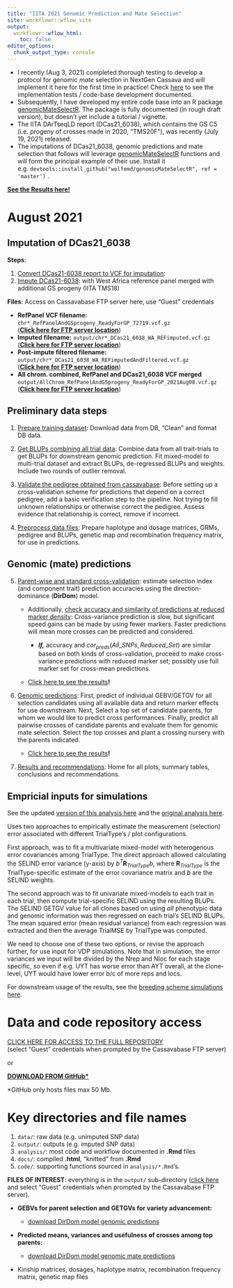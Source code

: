 ```yaml
---
title: "IITA 2021 Genomic Prediction and Mate Selection"
site: workflowr::wflow_site
output:
  workflowr::wflow_html:
    toc: false
editor_options:
  chunk_output_type: console
---
```


-   I recently (Aug 3, 2021) completed thorough testing to develop a protocol for genomic *mate* selection in NextGen Cassava and will implement it here for the first time in practice! Check [here](https://wolfemd.github.io/implementGMSinCassava/) to see the implementation tests / code-base development documented.
-   Subsequently, I have developed my entire code base into an R package [genomicMateSelectR](https://wolfemd.github.io/genomicMateSelectR/index.html). The package is fully documented (in rough draft version), but doesn't yet include a tutorial / vignette.
-   The IITA DArTseqLD report (DCas21_6038), which contains the GS C5 (i.e. progeny of crosses made in 2020, "TMS20F"), was recently (July 19, 2021) released.
-   The imputations of DCas21_6038, genomic predictions and mate selection that follows will leverage [genomicMateSelectR](https://wolfemd.github.io/genomicMateSelectR/index.html) functions and will form the principal example of their use. Install it e.g. `devtools::install_github("wolfemd/genomicMateSelectR", ref = 'master')` .

[**See the Results here!**](07-Results.html)

# August 2021

## Imputation of DCas21_6038

**Steps**:

1.  [Convert DCas21-6038 report to VCF for imputation](convertDCas21_6038_ToVCF.html):
2.  [Impute DCas21-6038](ImputeDCas21_6038.html): with West Africa reference panel merged with additional GS progeny (IITA TMS18)

**Files**: Access on Cassavabase FTP server here, use "Guest" credentials

-   **RefPanel VCF filename:** `chr*_RefPanelAndGSprogeny_ReadyForGP_72719.vcf.gz`\
    ([**Click here for FTP server location**](ftp://ftp.cassavabase.org/marnin_datasets/nextgenImputation2019/ImputationStageIII_72619/))
-   **Imputed filename:** `output/chr*_DCas21_6038_WA_REFimputed.vcf.gz`\
    ([**Click here for FTP server location**](ftp://ftp.cassavabase.org/marnin_datasets/IITA_2021GS/))
-   **Post-impute filtered filename:** `output/chr*_DCas21_6038_WA_REFimputedAndFiltered.vcf.gz`\
    ([**Click here for FTP server location**](ftp://ftp.cassavabase.org/marnin_datasets/IITA_2021GS/))
-   **All chrom. combined, RefPanel and DCas21_6038 VCF merged** `output/AllChrom_RefPanelAndGSprogeny_ReadyForGP_2021Aug08.vcf.gz`\
    ([**Click here for FTP server location**](ftp://ftp.cassavabase.org/marnin_datasets/IITA_2021GS/))

## Preliminary data steps

1.  [Prepare training dataset](01-cleanTPdata.html): Download data from DB, "Clean" and format DB data.

2.  [Get BLUPs combining all trial data](02-GetBLUPs.html): Combine data from all trait-trials to get BLUPs for downstream genomic prediction. Fit mixed-model to multi-trial dataset and extract BLUPs, de-regressed BLUPs and weights. Include two rounds of outlier removal.

3.  [Validate the pedigree obtained from cassavabase](03-validatePedigree.html): Before setting up a cross-validation scheme for predictions that depend on a correct pedigree, add a basic verification step to the pipeline. Not trying to fill unknown relationships or otherwise correct the pedigree. Assess evidence that relationship is correct, remove if incorrect.

4.  [Preprocess data files](04-PreprocessDataFiles.html): Prepare haplotype and dosage matrices, GRMs, pedigree and BLUPs, genetic map *and* recombination frequency matrix, for use in predictions.

## Genomic (mate) predictions

5.  [Parent-wise and standard cross-validation](05-CrossValidation.html): estimate selection index (and component trait) prediction accuracies using the direction-dominance (**DirDom**) model.

    -   Additionally, [check accuracy and similarity of predictions at reduced marker density](https://wolfemd.github.io/IITA_2021GS/05-CrossValidation.html#Optimize_marker_density_for_speed): Cross-variance prediction is slow, but significant speed gains can be made by using fewer markers. Faster predictions will mean more crosses can be predicted and considered.

        -   ***If,*** accuracy and $cor_{preds}(All\_SNPs, Reduced\_Set)$ are similar based on both kinds of cross-validation, proceed to make cross-variance predictions with reduced marker set; possibly use full marker set for cross-mean predictions.

    -   [Click here to see the results](https://wolfemd.github.io/IITA_2021GS/07-Results.html#Prediction_accuracy_estimates)**!**

6.  [Genomic predictions](06-GenomicPredictions.html): First, predict of individual GEBV/GETGV for all selection candidates using all available data and return marker effects for use downstream. Next, Select a top set of candidate parents, for whom we would like to predict cross performances. Finally, predict all pairwise crosses of candidate parents and evaluate them for genomic mate selection. Select the top crosses and plant a crossing nursery with the parents indicated.

    -   [Click here to see the results](https://wolfemd.github.io/IITA_2021GS/07-Results.html#Genomic_Predictions)**!**

7.  [Results and recommendations](07-Results.html): Home for all plots, summary tables, conclusions and recommendations.

## Empricial inputs for simulations

See the updated [version of this analysis here](inputsForSimulationV2.html) and the [original analysis here](inputsForSimulation.html). 

Uses two approaches to empirically estimate the measurement (selection) error associated with different TrialType's / plot configurations. 

First approach, was to fit a multivariate mixed-model with heterogenous error covariances among TrialType. The direct approach allowed calculating the SELIND error variance (y-axis) by $b^T\boldsymbol{R}_{TrialType}b$, where $\boldsymbol{R}_{TrialType}$ is the TrialType-specific estimate of the error covariance matrix and $b$ are the SELIND weights. 

The second approach was to fit univariate mixed-models to each trait in each trial, then compute trial-specific SELIND using the resulting BLUPs. The SELIND GETGV value for all clones based on using _all_ phenotypic data and genomic information was then regressed on each trial's SELIND BLUPs. The mean squared error (mean residual variance) from each regression was extracted and then the average TrialMSE by TrialType was computed.

We need to choose one of these two options, or revise the approach further, for use input for VDP simulations. Note that in simulation, the error variances we input will be divided by the Nrep and Nloc for each stage specific, so even if e.g. UYT has worse error than AYT overall, at the clone-level, UYT would have lower error b/c of more reps and locs.

For downstream usage of the results, see the [breeding scheme simulations here](https://wolfemd.github.io/BreedingSchemeOpt/). 

# Data and code repository access

[CLICK HERE FOR ACCESS TO THE FULL REPOSITORY](ftp://ftp.cassavabase.org/marnin_datasets/IITA_2021GS/)\
(select "Guest" credentials when prompted by the Cassavabase FTP server)

or

[**DOWNLOAD FROM GitHub\***](https://github.com/wolfemd/IITA_2021GS/)

\*GitHub only hosts files max 50 Mb.

# Key directories and file names

1.  `data/`: raw data (e.g. unimputed SNP data)
2.  `output/`: outputs (e.g. imputed SNP data)
3.  `analysis/`: most code and workflow documented in **.Rmd** files
4.  `docs/`: compiled **.html**, "knitted" from **.Rmd**
5.  `code/`: supporting functions sourced in `analysis/*.Rmd`'s.

**FILES OF INTEREST**: everything is in the `output/` sub-directory ([click here](ftp://ftp.cassavabase.org/marnin_datasets/IITA_2021GS/output/) and select "Guest" credentials when prompted by the Cassavabase FTP server).

-   **GEBVs for parent selection and GETGVs for variety advancement:**

    -   [download DirDom model genomic predictions](ftp://ftp.cassavabase.org/marnin_datasets/IITA_2021GS/output/genomicPredictions_full_set_2021Aug09.csv)

-   **Predicted means, variances and usefulness of crosses among top parents:**

    -   [download DirDom model genomic mate predictions](ftp://ftp.cassavabase.org/marnin_datasets/IITA_2021GS/output/genomicMatePredictions_2021Aug10.csv)

-   Kinship matrices, dosages, haplotype matrix, recombination frequency matrix, genetic map files
